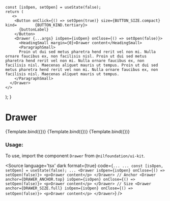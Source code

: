 
<Meta
    title="Drawer"
    component={Drawer}
/>

    const [isOpen, setOpen] = useState(false);
    return (
       <>
        <Button onClick={() => setOpen(true)} size={BUTTON_SIZE.compact} kind=        {BUTTON_KIND.tertiary}>
          {buttonLabel}
        </Button>
        <Drawer {...args} isOpen={isOpen} onClose={() => setOpen(false)}>
          <HeadingSmall margin={0}>Drawer content</HeadingSmall>
          <ParagraphSmall>
          Proin ut dui sed metus pharetra hend rerit vel non mi. Nulla ornare faucibus ex, non facilisis nisl. Proin ut dui sed metus pharetra hend rerit vel non mi. Nulla ornare faucibus ex, non facilisis nisl. Maecenas aliquet mauris ut tempus. Proin ut dui sed metus pharetra hend rerit vel non mi. Nulla ornare faucibus ex, non facilisis nisl. Maecenas aliquet mauris ut tempus.
        </ParagraphSmall>
      </Drawer>
    </>
  );
}

# Drawer


<Canvas isColumn>
  <Story name="Base" args={{anchor: ANCHOR.left, buttonLabel: "Open Drawer"}}>
      {Template.bind({})}
  </Story>
  <Story name="Anchor" args={{anchor: ANCHOR.top, buttonLabel: "Open Anchor Top"}}>
      {Template.bind({})}
  </Story>
  <Story name="Full Size" args={{size: SIZE.full, buttonLabel: "Open Full Drawer"}}>
      {Template.bind({})}
  </Story>
</Canvas>

<ArgsTable of={Drawer} />

### Usage:

To use, import the component `Drawer` from `@nilfoundation/ui-kit`.

<Source
  language='tsx'
  dark
  format={true}
  code={`
        ...
        ...
        const [isOpen, setOpen] = useState(false);
        ...
        <Drawer isOpen={isOpen} onClose={() => setOpen(false)}>
            <p>Drawer content</p>
        </Drawer>
        // Anchor
        <Drawer anchor={DRAWER_ANCHOR.top} isOpen={isOpen} onClose={() => setOpen(false)}>
            <p>Drawer content</p>
        </Drawer>
        // Size
        <Drawer anchor={DRAWER_SIZE.full} isOpen={isOpen} onClose={() => setOpen(false)}>
            <p>Drawer content</p>
        </Drawer>
    `}
/>

